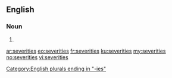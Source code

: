 ==English==

===Noun===
{{head|en|plural}}

# {{plural of|severity|lang=en}}

[[Category:English plurals ending in "-ies"]]

[[ar:severities]]
[[eo:severities]]
[[fr:severities]]
[[ku:severities]]
[[my:severities]]
[[no:severities]]
[[vi:severities]]